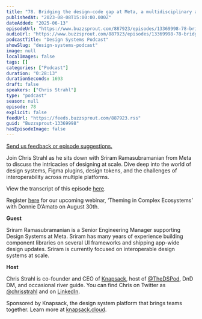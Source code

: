 ```yaml
---
title: "78. Bridging the design-code gap at Meta, a multidisciplinary approach with Sriram Ramasubramanian"
publishedAt: "2023-08-08T15:00:00.000Z"
dateAdded: "2025-06-13"
episodeUrl: "https://www.buzzsprout.com/887923/episodes/13369998-78-bridging-the-design-code-gap-at-meta-a-multidisciplinary-approach-with-sriram-ramasubramanian.mp3"
audioUrl: "https://www.buzzsprout.com/887923/episodes/13369998-78-bridging-the-design-code-gap-at-meta-a-multidisciplinary-approach-with-sriram-ramasubramanian.mp3"
podcastTitle: "Design Systems Podcast"
showSlug: "design-systems-podcast"
image: null
localImages: false
tags: []
categories: ["Podcast"]
duration: "0:28:13"
durationSeconds: 1693
draft: false
speakers: ["Chris Strahl"]
type: "podcast"
season: null
episode: 78
explicit: false
feedUrl: "https://feeds.buzzsprout.com/887923.rss"
guid: "Buzzsprout-13369998"
hasEpisodeImage: false
---
```

[Send us feedback or episode suggestions.](https://www.buzzsprout.com/twilio/text_messages/887923/open_sms)

Join Chris Strahl as he sits down with Sriram Ramasubramanian from Meta to discuss the intricacies of designing at scale. Dive deep into the world of design systems, Figma plugins, design tokens, and the challenges of interoperability across multiple platforms.  

View the transcript of this episode [here](https://docs.google.com/document/d/1C9Z4Ozun4Ksy2dQXns4nFcAt8H3kSDzU/edit).

Register [here](https://knapsack-cloud.zoom.us/webinar/register/WN_mT0yPVrNSXOKRH8xrW8ZMg) for our upcoming webinar, ‘Theming in Complex Ecosystems’ with Donnie D’Amato on August 30th. 

**Guest**

Sriram Ramasubramanian is a Senior Engineering Manager supporting Design Systems at Meta. Sriram has many years of experience building component libraries on several UI frameworks and shipping app-wide design updates. Sriram is currently focused on interoperable design systems at scale. 

**Host**

Chris Strahl is co-founder and CEO of [Knapsack](https://www.knapsack.cloud/), host of [@TheDSPod](https://twitter.com/thedspod), DnD DM, and occasional river guide. You can find Chris on Twitter as [@chrisstrahl](https://twitter.com/chrisstrahl) and on [LinkedIn](https://www.linkedin.com/in/chrisstrahl/).

Sponsored by Knapsack, the design system platform that brings teams together. Learn more at [knapsack.cloud](https://www.knapsack.cloud/?utm_source=podcast).
